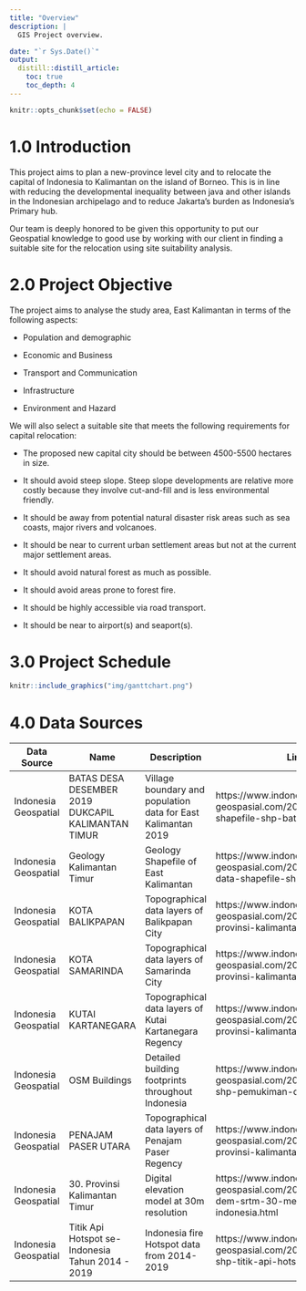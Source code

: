 ```yaml
---
title: "Overview"
description: |
  GIS Project overview.

date: "`r Sys.Date()`"
output: 
  distill::distill_article:
    toc: true
    toc_depth: 4
---
```


```r
knitr::opts_chunk$set(echo = FALSE)
```

# 1.0	Introduction
This project aims to plan a new-province level city and to relocate the capital of Indonesia to Kalimantan on the island of Borneo. This is in line with reducing the developmental inequality between java and other islands in the Indonesian archipelago and to reduce Jakarta's burden as Indonesia's Primary hub.

Our team is deeply honored to be given this opportunity to put our Geospatial knowledge to good use by working with our client in finding a suitable site for the relocation using site suitability analysis. 


# 2.0 Project Objective
The project aims to analyse the study area, East Kalimantan in terms of the following aspects:

+ Population and demographic

+ Economic and Business

+ Transport and Communication

+ Infrastructure

+ Environment and Hazard


We will also select a suitable site that meets the following requirements for capital relocation:

+ The proposed new capital city should be between 4500-5500 hectares in size.
       
+ It should avoid steep slope. Steep slope developments are relative more costly because they involve cut-and-fill and is less environmental friendly.
      
+ It should be away from potential natural disaster risk areas such as sea coasts, major rivers and volcanoes.
      
+ It should be near to current urban settlement areas but not at the current major settlement areas.
       
+ It should avoid natural forest as much as possible.
      
+ It should avoid areas prone to forest fire.
       
+ It should be highly accessible via road transport.
       
+ It should be near to airport(s) and seaport(s).


# 3.0 Project Schedule
```r
knitr::include_graphics("img/ganttchart.png")
```

# 4.0 Data Sources
Data Source | Name | Description | Link
------------- | ------------- | ------------- | -------------
Indonesia Geospatial | BATAS DESA DESEMBER 2019 DUKCAPIL KALIMANTAN TIMUR | Village boundary and population data for East Kalimantan 2019 | https://www.indonesia-geospasial.com/2020/04/download-shapefile-shp-batas-desa.html
Indonesia Geospatial | Geology Kalimantan Timur | Geology Shapefile of East Kalimantan | https://www.indonesia-geospasial.com/2020/03/download-data-shapefile-shp-geologi-se.html 
Indonesia Geospatial |KOTA BALIKPAPAN | Topographical data layers of Balikpapan City | 	https://www.indonesia-geospasial.com/2020/01/shp-rbi-provinsi-kalimantan-timur.html
Indonesia Geospatial | KOTA SAMARINDA | Topographical data layers of Samarinda City | 	https://www.indonesia-geospasial.com/2020/01/shp-rbi-provinsi-kalimantan-timur.html
Indonesia Geospatial | KUTAI KARTANEGARA | Topographical data layers of Kutai Kartanegara Regency | 	https://www.indonesia-geospasial.com/2020/01/shp-rbi-provinsi-kalimantan-timur.html
Indonesia Geospatial | 	OSM Buildings | Detailed building footprints throughout Indonesia | https://www.indonesia-geospasial.com/2020/12/download-shp-pemukiman-detail-seluruh.html
Indonesia Geospatial | PENAJAM PASER UTARA | Topographical data layers of Penajam Paser Regency | https://www.indonesia-geospasial.com/2020/01/shp-rbi-provinsi-kalimantan-timur.html
Indonesia Geospatial | 30. Provinsi Kalimantan Timur | Digital elevation model at 30m resolution | https://www.indonesia-geospasial.com/2020/01/download-dem-srtm-30-meter-se-indonesia.html
Indonesia Geospatial | Titik Api Hotspot se-Indonesia Tahun 2014 - 2019  | Indonesia fire Hotspot data from 2014-2019 | https://www.indonesia-geospasial.com/2020/04/shapefile-shp-titik-api-hotspot.html
